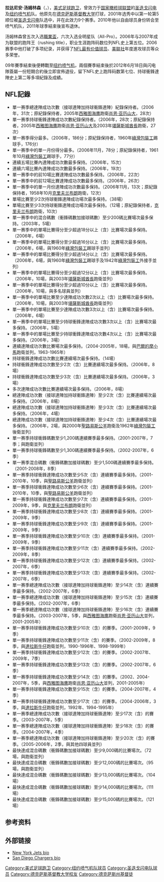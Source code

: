 {{Infobox NFL player
|name=拉达尼安·汤姆林森<br />LaDainian Tomlinson
| image = LaDainian Tomlinson 2017 closeup.jpg
|image_size = 250px
|alt=
|caption=
|number=21
|position=[[跑卫|跑卫]]
|birth_date={{Birth date and age|1979|6|23|mf=y}}
|birth_place={{USA}}[[得克萨斯州|得克萨斯州]][[罗斯巴德|罗斯巴德]]（Rosebud）
|death_date=
|death_place=
|heightft=5
|heightin=10
|weight=215
|highschool=大学高中（[[韦科_(得克萨斯州)|韦科]]）
|college=[[德克萨斯基督教大学|德克萨斯基督教大学]]
|draftyear=2001年
|draftround=1
|draftpick=5
|debutyear=2001年
|debutteam=圣迭戈闪电
|finalyear=
|finalteam=
|pastteams=<nowiki></nowiki>
* [[圣迭戈闪电|圣迭戈闪电]]（2001年－2009年）
* [[纽约喷气机|纽约喷气机]]（2010年－2011年）
|highlights=<nowiki></nowiki>
* 5次入选[[職業盃|職業盃]]（2002、2004-2007）
* 3次入选全明星第一队（2004、2006、2007）
* 3次入选全明星第二队（2002、2003、2005）
* 1次年度[[美联社NFL最有价值球员|美联社NFL最有价值球员]]（2006）
* 1次年度PFWA NFL最有价值球员奖（Pro Football Writers Association NFL MVP award​）（2006）
* 1次年度華特·培頓獎（Walter Payton Man of the Year Award）（2006）
* 2次NFL跑陣碼數首位（2006、2007）
* 2次NFL跑陣達陣首位（2006、2007）
* 最佳NFL球员ESPY奖（2007）
* 最佳破纪录表现ESPY奖（2007）
* 最佳男运动员ESPY奖（2007）
* 1次年度巴特·斯塔爾獎（Bart Starr Award）（2007）
* 1次年度鄧尼斯·伯德最富激情球员奖（Dennis Byrd Most Inspirational Player Award）（2010）
* 1次年度多克·沃克獎（Doak Walker Award）（2000）
* 入选全美大學全明星队（College Football All-America Team）（2000）
* 2次入选西部競技聯盟全明星第一队（Western Athletic Conference）（1999、2000）
* 2次年度西部競技聯盟最佳進攻球员獎（Western Athletic Conference）（1999、2000）
* 入选NFL2000年代全明星队
* 入选圣迭戈闪电队50周年明星队
* 入选圣迭戈闪电队名人堂（2015入選）
* 入选職業美式足球名人堂（2017入選）
* 洛杉磯闪电隊21號退役
* 德克薩斯基督教大學角蛙隊5號退役
|statweek=17
|statseason=2011
|statlabel1=跑阵码数
|statvalue1=13,684
|statlabel2=平均跑阵
|statvalue2=4.3
|statlabel3=[[达阵_(美式足球)|达阵]]
|statvalue3=145
|nfl=TOM683150
|pfr=TomlLa00
}}
'''拉达尼安·汤姆林森'''（{{lang-en|'''LaDainian Tomlinson'''}}，{{bd|1979年|6月23日}}），[[美式足球|美式足球]][[跑卫|跑卫]]，曾效力于[[国家橄榄球联盟|国家橄榄球联盟]]的[[圣迭戈闪电|圣迭戈闪电]]及[[纽约喷气机|纽约喷气机]]队。他原先在[[德克萨斯基督教大学|德克萨斯基督教大学]]打球，2001年选秀中以第一轮第5顺位被[[圣迭戈闪电|圣迭戈闪电]]队选中，并在此效力9个赛季。2010年他以自由球员身份转会至喷气机队，2011年球季結束後宣布退休。

汤姆林森曾五次入选[[職業盃|職業盃]]，六次入选全明星队（All-Pro）。2006年与2007年成为联盟的跑阵王（rushing title），职业生涯跑阵码数位列NFL史上第五位。2006赛季中他打破了多项纪录，并获得了[[NFL最有价值球员|NFL最有价值球员]]、[[美联社|美联社]]年度進攻球员等众多荣誉。

09年賽季結束後便轉戰至[[纽约喷气机|纽约喷气机]]，兩個賽季結束後於2012年6月18日與闪电隊簽屬一份短期合約後立即宣佈退役，留下NFL史上跑阵码数第七位、持球衝鋒達陣史上第二等多項紀錄及成績。

== NFL記錄 ==
* 單一赛季總達陣成功次數（接球達陣加持球衝鋒達陣）紀錄保持者。（2006年，31次；原紀錄保持者，2005年[[西雅图海鹰|西雅图海鹰]]跑衛[[肖恩·亚历山大|肖恩·亚历山大]]，28次）
* 單一赛季持球衝鋒達陣成功次數紀錄保持者。（2006年，28次；原紀錄保持者，2005年[[西雅图海鹰|西雅图海鹰]]跑衛[[肖恩·亚历山大|肖恩·亚历山大]]及2003年[[堪薩斯城酋長|堪薩斯城酋長]]跑衛{{link-en|普雷斯特·霍姆斯|Priest Holmes}}，27次）
* 單一赛季得分最多。（2006年，186分；原紀錄保持者，1960年[[綠灣包裝工|綠灣包裝工]]踢球手{{link-en|保羅·霍農|Paul Hornung}}，176分）
* 單一赛季中的單一月份得分最多。（2006年11月，78分；原紀錄保持者，1961年10月[[綠灣包裝工|綠灣包裝工]]踢球手{{link-en|保羅·霍農|Paul Hornung}}，77分）
* 連續五場比賽內達陣成功次數最多保持。（2006年，15次）
* 連續六場比賽內達陣成功次數最多保持。（2006年，19次）
* 單一赛季中的前10場比賽達陣成功次數最多保持。（2006年，22次）
* 單一赛季中的前12場比賽達陣成功次數最多保持。（2006年，26次）
* 單一赛季中的單一月份達陣成功次數最多保持。（2006年11月，13次；原紀錄保持者，1958年10月[[克里夫兰布朗|克里夫兰布朗]]跑衛{{link-en|詹姆斯·納撒尼爾·布朗|James Nathaniel Brown}}，12次）
* 單場比賽至少2次持球衝鋒達陣成功場次最多保持。（38場）
* 單場比賽至少3次持球衝鋒達陣成功場次最多保持。（12場；原紀錄保持者，[[克里夫兰布朗|克里夫兰布朗]]跑衛{{link-en|詹姆斯·納撒尼爾·布朗|James Nathaniel Brown}}，10次）
* 單一赛季中的混合碼數（衝鋒碼數加接球碼數）至少200碼比賽場次最多保持。（2003年，5場）
* 單一赛季中的單場比賽得分至少超過18分以上（含）比賽場次最多保持。（2006年，6場）
* 單一赛季中的單場比賽得分至少超過16分以上（含）比賽場次最多保持。（2006年，6場，與1960年[[綠灣包裝工|綠灣包裝工]]踢球手{{link-en|保羅·霍農|Paul Hornung}}並列）
* 單一赛季中的單場比賽得分至少超過14分以上（含）比賽場次最多保持。（2006年，6場，與1960年[[綠灣包裝工|綠灣包裝工]]踢球手{{link-en|保羅·霍農|Paul Hornung}}及1942年[[綠灣包裝工|綠灣包裝工]]外接手{{link-en|唐·赫特森|Don Hutson}}並列）
* 單一赛季中的單場比賽得分至少超過12分以上（含）比賽場次最多保持。（2006年，10場，與2003年[[堪薩斯城酋長|堪薩斯城酋長]]跑衛{{link-en|普雷斯特·霍姆斯|Priest Holmes}}並列）
* 單一赛季中的單場比賽得分至少超過10分以上（含）比賽場次最多保持。（2006年，10場，與多名球員並列）
* 單一赛季中的單場比賽至少達陣成功次數2次以上（含）比賽場次最多保持。（2006年，10場，與2003年[[堪薩斯城酋長|堪薩斯城酋長]]跑衛{{link-en|普雷斯特·霍姆斯|Priest Holmes}}並列）
* 單一赛季中的單場比賽至少達陣成功次數3次以上（含）比賽場次最多保持。（2006年，6場）
* 單一赛季中的單場比賽至少持球衝鋒達陣成功次數3次以上（含）比賽場次最多保持。（2006年，5場）
* 單一赛季中的單場比賽至少持球衝鋒達陣成功次數4次以上（含）比賽場次最多保持。（2006年，3場）
* 連續達陣成功次數比賽場次最多保持。（2004-2005年，18場，與[[巴爾的摩小馬|巴爾的摩小馬]]跑衛{{link-en|蘭尼·摩爾|Lenny Moore}}並列，1963-1965年）
* 持球衝鋒達陣成功次數比賽連續場次最多保持。（14場）
* 持球衝鋒達陣成功次數至少2次（含）比賽連續場次最多保持。（2006年，8場）
* 持球衝鋒達陣成功次數至少3次（含）比賽連續場次最多保持。（2006年，3場）
* 多次達陣成功次數比賽連續場次最多保持。（2006年，8場）
* 總達陣成功次數（接球達陣加持球衝鋒達陣）至少2次（含）比賽連續場次最多保持。（2006年，8場）
* 總達陣成功次數（接球達陣加持球衝鋒達陣）至少3次（含）比賽連續場次最多保持。（2006年，4場）
* 總達陣成功次數（接球達陣加持球衝鋒達陣）至少4次（含）比賽連續場次最多保持。（2006年，2場，與2000年[[聖路易斯公羊|聖路易斯公羊]]跑衛{{link-en|馬歇爾·福克|Marshall Faulk}}及1962年[[綠灣包裝工|綠灣包裝工]]後衛{{link-en|吉姆·泰勒（後衛）|Jim Taylor (fullback)}}並列）
* 單一赛季持球衝鋒碼數至少1,200碼連續賽季最多保持。（2001-2007年，7季；與跑衛{{link-en|埃里克·迪克森|Eric Dickerson}}並列）
* 單一赛季持球衝鋒碼數至少1,300碼連續賽季最多保持。（2002-2007年，6季）
* 單一赛季混合碼數（衝鋒碼數加接球碼數）至少1,500碼連續賽季最多保持。（2001-2008年，8季）
* 單一赛季持球衝鋒達陣成功次數至少5次（含）連續賽季最多保持。（2001-2010年，10季，與[[聖路易斯公羊|聖路易斯公羊]]跑衛{{link-en|馬歇爾·福克|Marshall Faulk}}並列）
* 單一赛季持球衝鋒達陣成功次數至少6次（含）連續賽季最多保持。（2001-2010年，10季，與[[聖路易斯公羊|聖路易斯公羊]]跑衛{{link-en|馬歇爾·福克|Marshall Faulk}}並列）
* 單一赛季持球衝鋒達陣成功次數至少7次（含）連續賽季最多保持。（2001-2009年，9季，與[[克里夫兰布朗|克里夫兰布朗]]跑衛{{link-en|詹姆斯·納撒尼爾·布朗|James Nathaniel Brown}}並列）
* 單一赛季持球衝鋒達陣成功次數至少8次（含）連續賽季最多保持。（2001-2009年，9季）
* 單一赛季持球衝鋒達陣成功次數至少9次（含）連續賽季最多保持。（2001-2009年，9季）
* 單一赛季持球衝鋒達陣成功次數至少10次（含）連續賽季最多保持。（2001-2009年，9季）
* 單一赛季持球衝鋒達陣成功次數至少11次（含）連續賽季最多保持。（2002-2009年，8季）
* 單一赛季持球衝鋒達陣成功次數至少12次（含）連續賽季最多保持。（2002-2007年，6季）
* 單一赛季持球衝鋒達陣成功次數至少13次（含）連續賽季最多保持。（2002-2007年，6季）
* 單一赛季總達陣成功次數（接球達陣加持球衝鋒達陣）至少14次（含）連續賽季最多保持。（2002-2007年，6季）
* 單一赛季總達陣成功次數（接球達陣加持球衝鋒達陣）至少15次（含）連續賽季最多保持。（2002-2007年，6季）
* 單一赛季總達陣成功次數（接球達陣加持球衝鋒達陣）至少16次（含）連續賽季最多保持。（2003-2007年，5季，與[[西雅图海鹰|西雅图海鹰]]跑衛[[肖恩·亚历山大|肖恩·亚历山大]]並列，2001-2005年）
* 單一赛季持球衝鋒達陣成功次數至少10次（含）的賽季。（2001-2009年，9季）
* 單一赛季持球衝鋒達陣成功次數至少11次（含）的賽季。（2002-2009年，8季，與[[達拉斯牛仔|達拉斯牛仔]]跑衛{{link-en|埃米特·史密斯|Emmitt Smith}}並列，1990-1996年、1998-1999年）
* 單一赛季持球衝鋒達陣成功次數至少12次（含）的賽季。（2002-2007年、2009年，7季）
* 單一赛季持球衝鋒達陣成功次數至少13次（含）的賽季。（2002-2007年，6季）
* 單一赛季持球衝鋒達陣成功次數至少14次（含）的賽季。（2002、2004-2007年，5季，與[[西雅图海鹰|西雅图海鹰]]跑衛[[肖恩·亚历山大|肖恩·亚历山大]]並列，2001-2005年）
* 單一赛季持球衝鋒達陣成功次數至少15次（含）的賽季。（2004-2007年，4季）
* 單一赛季持球衝鋒達陣成功次數至少17次（含）的賽季。（2004-2006年，3季，與[[達拉斯牛仔|達拉斯牛仔]]跑衛{{link-en|埃米特·史密斯|Emmitt Smith}}並列，1992年、1994-1995年）
* 單一赛季總達陣成功次數（接球達陣加持球衝鋒達陣）至少17次（含）的賽季。（2003-2007年，5季）
* 單一赛季總達陣成功次數（接球達陣加持球衝鋒達陣）至少18次（含）的賽季。（2004-2007年，4季）
* 單一赛季總達陣成功次數（接球達陣加持球衝鋒達陣）至少20次（含）的賽季。（2005-2006年，2季，與其他四球員並列）
* 最快達成混合碼數（衝鋒碼數加接球碼數）至少9,000碼的比賽場次。（72場，與跑衛{{link-en|埃傑林·詹姆斯|Edgerrin James}}並列）
* 最快達成混合碼數（衝鋒碼數加接球碼數）至少12,000碼的比賽場次。（95場，與跑衛{{link-en|埃傑林·詹姆斯|Edgerrin James}}並列）
* 最快達成混合碼數（衝鋒碼數加接球碼數）至少13,000碼的比賽場次。（104場）
* 最快達成混合碼數（衝鋒碼數加接球碼數）至少14,000碼的比賽場次。（111場）
* 最快達成混合碼數（衝鋒碼數加接球碼數）至少15,000碼的比賽場次。（121場）

== 参考资料 ==
{{reflist}}

== 外部链接 ==
* [https://web.archive.org/web/20120226073412/http://www.newyorkjets.com/team/roster/LaDainian-Tomlinson/fef12a80-4e41-42b2-a86f-850b85bbc876 New York Jets bio]
* [https://web.archive.org/web/20120130054006/http://www.chargers.com/team/roster/LaDainian-Tomlinson/4724a20a-adc6-441b-bda1-ea972d7028ad San Diego Chargers bio]

{{NFL2000s}}
{{ESPY最佳男运动员}}

{{Authority control}}
{{DEFAULTSORT:Tomlinson, LaDainian}}
[[Category:美式足球跑卫|Category:美式足球跑卫]]
[[Category:纽约喷气机队球员|Category:纽约喷气机队球员]]
[[Category:圣迭戈闪电队球员|Category:圣迭戈闪电队球员]]
[[Category:德克萨斯基督教大学校友|Category:德克萨斯基督教大学校友]]
[[Category:德克萨斯州基督徒|Category:德克萨斯州基督徒]]